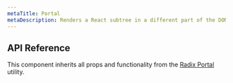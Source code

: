 ```yaml
---
metaTitle: Portal
metaDescription: Renders a React subtree in a different part of the DOM.
---
```


## API Reference

This component inherits all props and functionality from the [Radix Portal](/primitives/docs/utilities/portal) utility.
